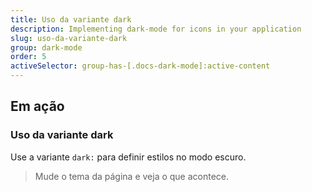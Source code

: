 ```yaml
---
title: Uso da variante dark
description: Implementing dark-mode for icons in your application
slug: uso-da-variante-dark
group: dark-mode
order: 5
activeSelector: group-has-[.docs-dark-mode]:active-content
---
```


## Em ação

### Uso da variante dark

Use a variante `dark:` para definir estilos no modo escuro.

> Mude o tema da página e veja o que acontece.
